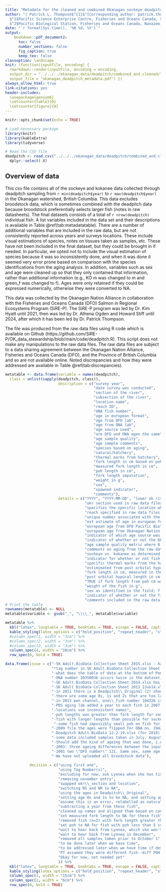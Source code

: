 ```yaml
---
title: "Metadata for the cleaned and combined Okanagan sockeye deadpitch data file -- okanagan_deadpitch.csv  "
author: "| Patrick L. Thompson$^{1}$^[Corresponding author: patrick.thompson@dfo-mpo.gc.ca], Athena Ogden$^2$,  Howard Stiff$^2$\n|
  $^1$Pacific Science Enterprise Centre, Fisheries and Oceans Canada, Sidney, B.C., Canada\n|
  $^2$Pacific Biological Station, Fisheries and Oceans Canada, Nanaimo, B.C., Canada\n"
date: "`r format(Sys.time(), '%B %d, %Y')`"
output:
    bookdown::pdf_document2:
      toc: false
      number_sections: false
      fig_caption: true
      keep_tex: false
classoption: landscape
knit: (function(inputFile, encoding) {
  rmarkdown::render(inputFile, encoding = encoding, 
  output_dir = "../../../okanagan_data/deadpitch/combined_and_cleaned/", 
  output_file = "okanagan_deadpitch_metadata.pdf") })
always_allow_html: true
link-citations: yes
header-includes:
  \usepackage{gensymb}
  \setcounter{table}{0}  
  \setcounter{figure}{0} 
---
```


```r
knitr::opts_chunk$set(echo = TRUE)
```

```r
# Load necessary package
library(knitr)
library(kableExtra)
library(tidyverse)

# Read the CSV file
deadpitch <- read.csv("../../../okanagan_data/deadpitch/combined_and_cleaned/okanagan_deadpitch.csv") %>% 
  dplyr::select(-X)
```
## Overview of data
This csv file contains all of the sockeye and kokanee data collected through deadpitch sampling from `r min(deadpitch$year)` to `r max(deadpitch$year)` in the Okanagan watershed, British Columbia. This data excludes broodstock data, which is sometimes combined with the deadpitch data because broodstock preferentially selects larger fish (notes in raw datasheets). The final datasets consists of a total of `r nrow(deadpitch)` individual fish. A list variables included in the data set and their descriptions is available in Table \@ref(tab:metadatatable). There are a number of additional variables that are included in the raw data, but are not consistently reported across years and surveys locations. These include visual estimations of species, notes on tissues taken as samples, etc. These have not been included in the final dataset, but they could be brought in if needed. In particular, we opted not to include the visual estimation of species because it was so inconsistently done, and when it was done it seemed very error prone based on comparison with the species identifications from the aging analysis. In addition, variables such as sex and age were cleaned up so that they only contained that information, rather than additional information (e.g., KO m was changed to m and green_f was changed to f). Ages were only retained if they could be expressed numerically, otherwise they were converted to NA. 

This data was collected by the Okanagan Nation Alliance in collaboration with the Fisheries and Oceans Canada (DFO) Salmon in Regional Ecosystems Program (SiRE-P). The SiRE-P program was led by Dr. Kim Hyatt until 2021, then was led by Dr. Athena Ogden and Howard Stiff until 2024, after which it has been led by Dr. Patrick Thompson. 

The file was produced from the raw data files using R code which is available on Github (https://github.com/SiRE-P/OK_data_stewardship/blob/main/code/deadpitch.R). This script does not make any manipulations to the raw data files. The raw data files are subject to a data sharing agreement between the Okanagan Nation Alliance, Fisheries and Oceans Canada (DFO), and the Province of British Columbia and so are not available online. Noted discrepancies and how they were addressed are available in Table \@ref(tab:discrepancies). 

```r
metatable <- data.frame(variable = names(deadpitch),
  class = unlist(sapply(deadpitch, class)), 
                        description = c("survey year", 
                                        "date survey was conducted", 
                                        "section of the river",
                                        "subsection of the river",
                                        "location name",
                                        "reach ID",
                                        "ONA fish number",
                                        "age in european format",
                                        "age from DFO lab",
                                        "age from ONA lab",
                                        "age source used",
                                        "are DFO and ONA ages the same",
                                        "age sample quality",
                                        "age sample comments",
                                        "species based on aging",
                                        "natural/hatchery",
                                        "thermal marks from hatchery",
                                        "fork length in cm based on poh",
                                        "measured fork length in cm",
                                        "poh length in cm",
                                        "fork length imputation",
                                        "weight in g",
                                        "sex",
                                        "spawned indicator",
                                        "comments"),
                        details = c("YYYY", "YYYY-MM-DD", "lower ok river---Osoyoos lake to McIntyre Dam\\; middle river is McIntyre Dam to Okanagan Falls Dam\\; upper ok river---Penticton Channel from Skaha Lake to Penticton Dam\\; shingle creek---Shingle Creek\\; okanagan lake creeks---the creeks flowing into Okanagan Lake", 
                                    "okr section used in raw data files in some years",
                                    "specifies the specific location where the fish was collected",
                                    "reach specified in raw data files in some years",
                                    "unique number associated with the fish",
                                    "est estimate of age in european format, which is number of freshwater years, decimal, number of marine years\\; Kokanees are integers, Sockeyes have decimal points\\; ages are from the DFO lab in initial years, but switch to the ONA lab in later years. There are two years of overlap, where we use DFO ages\\; both are provided in subsquent columns",
                                    "european age from DFO Pacific Biological Station lab",
                                    "european age from Okanagan Nation Alliance lab",
                                    "indicator of which age source was used in age column; NB earlier years are all DFO",
                                    "indicator of whether or not the DFO and ONA ages are the same when both are present",
                                    "age sample quality metric where 0 is low and 5 is high",
                                    "comments on aging from the raw data sheets",
                                    "sockeye vs. kokanee as determined by aging based on whether or not the fish spent time in the ocean;NB in early years, kokanee (also Sockeye jacks) were not representatively sampled",
                                    "indicator for whether or not fish is of natural or hatchery origin",
                                    "specific thermal marks from the hatchery on the otoliths",
                                    "estimimated from post orbital hypural length (poh\\; see below)\\; when poh is not available we use measured fork length\\; however, measured fork length is less precise because it is affected by tail erosion or development of lengthend snout during spawning",
                                    "fork length in cm, measured in the field",
                                    "post orbital hypural length in cm measured in the field\\; the length from the posterior edge of the eye socket to the plate at the posterior end of the spinal column",
                                    "TRUE if fork length from poh cm was imputed based on poh\\; FALSE if it is from measured fork length",
                                    "weight of the fish in g",
                                    "sex as identified in the field; f for female, m for male",
                                    "indicator of whether or not the fish has spawned\\; yes/partial/no",
                                    "comments included in the raw data sheets"))
# Print the table
rownames(metatable) <- NULL
metatable$variable <- gsub("_", "\\\\_", metatable$variable)

metatable %>%
  kbl("latex", longtable = TRUE, booktabs = TRUE, escape = FALSE, caption = "Table of variables in the okangan\\_deadpitch.csv file with their class and descriptions.") %>%
  kable_styling(latex_options = c("hold_position", "repeat_header", "striped")) %>% 
  #column_spec(1, width = "3cm") %>%
  #column_spec(2, width = "3cm") %>%
  #column_spec(3, width = "3cm") %>% 
  column_spec(4, width = "10cm") %>% 
  row_spec(0, bold = TRUE)

```

```r
data.frame(issue = c("-SK Adult.BioData Collection Sheet 2015.xlsx - has two copies of RawData",
                     "*tag number in SK Adult.BioData Collection Sheet 2015.xlsx does not match format of tag number in other sheets, but it looks like Tag Number(s) does",
                     "-what does the table of data at the bottom of Penticton Channel deadpitch 2019-2021.xlsx sheet 2021 correspond to? It looks like it is some sort of summary",
                     "-ONA number 20350036 occurs twice in the dataset, once on 2020-11-03, and once on 2020-10-22. Both have the same otolith vial number. They are in consecutive rows (37, 37) in the datasheet - Shingle deadpitch 2019-2021 (002).xlsx and these are in the october dates. Is the November date an error? The rows contain non-overlapping info suggesting they are the same fish.",
                     "-SK Adult.BioData Collection Sheet 2014.xlsx has okr\\_section and location flipped",
                     "-SK Adult BioData Collection Sheet 2013 2Jun14.xlsx has NS and NR. I think these are not sampled and not recorded",
                     "-in 2011 there is a Deadpitch\\_Original (2) sheet that also has PBS ages, but these seem to be out of order in some cases",
                     "-there are some age 0s, 1s and 2s that are too large to be kokanee",
                     "-in 2013 pen channel, ona\\_fish number 104326 is marked hatchery, but is marked unmarked for origin and is aged as a kokanee",
                     "-PBS aging lab added a year to each fish in 2007 pen channel because they were caught in January - confirmed by email, which has been posted in data stewardship github repo",
                     "-locations use inconsistent names",
                     "-poh lengths was greater than fork length for some fish",
                     "-fish with longer lengths than possible for sockeye",
                      "-some fish had impossibly small poh on fish for their fork length",
                     "-2009 file the ages were flipped for ONA no. 19420254 and 19420255 in the raw tab vs. the ageing tab; AO asked Lynnea about it Oct23,2024",
                     "-Deadpitch Adult.BioData 12-2-19.xlsx (for 2018) may not have final ages for Pen Chan and Shingle", 
                     "-some data included samples taken in July, August, and September. Kari Alex confirmed that these were not deadpitch",
                     "-Should add the kind of ageing that was done, i.e., scale, otolith, otolith surface (photograph); this will be available in PADS files",
                     "-2003: three ageing differences between the input file we are using (Margot's) and the PADS data",
                     "-2001 two \"DFO number\" 121. Same sex, same age, different Fish number",
                     "-We have not uploaded all broodstock data"),
           
           decision = c("using first one",
                        "using Tag Number(s)",
                        "excluding for now; ask Lynnea when she has time",
                        "removing november entry",
                        "swapped okr\\_section and location",
                        "switching NS and NR to NA",
                        "using the ages in Deadpitch\\_Original",
                        "setting age 0s and 1s to be NA, and setting age 2s to be NA if less than 35 cm",
                        "assume this is an error, relabelled as natural",
                        "subtracting a year from these fish",
                        "cleaned up names and aligned them based on consultation with K. Alex (ONA)",
                        "set measured fork length to NA for these fish",
                        "removed fish (n=3) with fork length greater than 70 cm, assumed Chinook",
                        "set poh to NA for fish with poh less than 5 cm when fork length is greater than 30 cm",
                        "wait to hear back from Lynnea, which she won't be able to do until December",
                        "wait to hear back from Lynnea in December",
                        "removed all samples taken prior to October 1",
                        "to be done later when we have time",
                        "to be addressed later when we have time if desired",
                        "PT assumed they were different fish--diff POH and FL",
                        "Okay for now, not needed yet"
                        )) %>% 
  kbl("latex", longtable = TRUE, booktabs = TRUE, escape = FALSE, caption = "Table of discrepancies and decisions.") %>%
  kable_styling(latex_options = c("hold_position", "repeat_header", "striped")) %>% 
  column_spec(1, width = "15cm") %>%
  column_spec(2, width = "6cm") %>% 
  row_spec(0, bold = TRUE)

```
